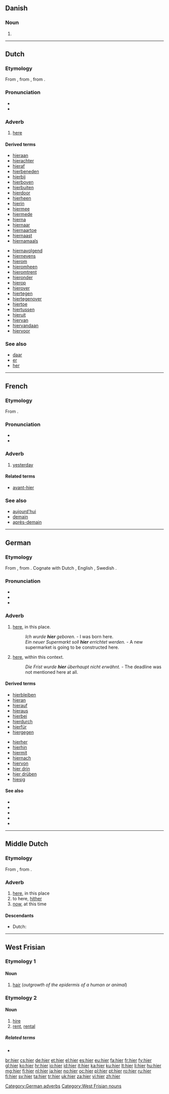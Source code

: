 {{also|Hier}}
==Danish==

===Noun===
{{head|da|noun form|g=n}}

# {{form of|plural indefinite|hi|lang=da}}

----

==Dutch==

===Etymology===
From {{etyl|dum|nl}} {{term|hier|lang=dum}}, from {{etyl|odt|nl}} {{term|hier|lang=odt}}, from {{proto|Germanic|hē₂r|lang=nl}}.

===Pronunciation===
* {{audio|Nl-hier.ogg|audio}}
* {{IPA|lang=nl|/ɦiːr/|/ɦiər/}}

===Adverb===
{{head|nl|adverb|cat2=demonstrative adverbs}}

# [[here]]

====Derived terms====
{{top2}}
* [[hieraan]]
* [[hierachter]]
* [[hieraf]]
* [[hierbeneden]]
* [[hierbij]]
* [[hierboven]]
* [[hierbuiten]]
* [[hierdoor]]
* [[hierheen]]
* [[hierin]]
* [[hiermee]]
* [[hiermede]]
* [[hierna]]
* [[hiernaar]]
* [[hiernaartoe]]
* [[hiernaast]]
* [[hiernamaals]]
{{mid2}}
* [[hiernavolgend]]
* [[hiernevens]]
* [[hierom]]
* [[hieromheen]]
* [[hieromtrent]]
* [[hieronder]]
* [[hierop]]
* [[hierover]]
* [[hiertegen]]
* [[hiertegenover]]
* [[hiertoe]]
* [[hiertussen]]
* [[hieruit]]
* [[hiervan]]
* [[hiervandaan]]
* [[hiervoor]]
{{bottom}}

===See also===
* [[daar]]
* [[er#Dutch|er]]
* [[her#Dutch|her]]

----

==French==

===Etymology===
From {{etyl|la|fr}} {{term|lang=la|heri}}.

===Pronunciation===
* {{IPA|lang=fr|/(i).jɛʁ/}}
* {{audio|Fr-hier.ogg|audio}}

===Adverb===
{{fr-adv}}

# [[yesterday]]

====Related terms====
* [[avant-hier]]

===See also===
* [[aujourd'hui]]
* [[demain]]
* [[après-demain]]

----

==German==

===Etymology===
From {{etyl|goh|de}} {{term|hiar|lang=goh}}, from {{proto|Germanic|hē₂r|lang=de}}. Cognate with Dutch {{term|hier|lang=nl}}, English {{term|here|lang=en}}, Swedish {{term|här|lang=sv}}.

===Pronunciation===
* {{audio|De-at-hier.ogg|audio (Austria)}}
* {{IPA|/hiːɐ/|lang=de}}
* {{rhymes|iːɐ̯|lang=de}}

===Adverb===
{{de-adv}}

# {{context|location}} [[here]], in this place. 
#: ''Ich wurde '''hier''' geboren.'' - I was born here.
#: ''Ein neuer Supermarkt soll '''hier''' errichtet werden.'' - A new supermarket is going to be constructed here.
# {{context|abstract}} [[here]], within this context.
#: ''Die Frist wurde '''hier''' überhaupt nicht erwähnt.'' - The deadline was not mentioned here at all.

====Derived terms====
{{top2}}
* [[hierbleiben]]
* [[hieran]]
* [[hierauf]]
* [[hieraus]]
* [[hierbei]]
* [[hierdurch]]
* [[hierfür]]
* [[hiergegen]]
{{mid2}}
* [[hierher]]
* [[hierhin]]
* [[hiermit]]
* [[hiernach]]
* [[hiervon]]
* [[hier drin]]
* [[hier drüben]]
* [[hiesig]]
{{bottom}}

====See also====
* {{l|de|da}} 
* {{l|de|dort}} 
* {{l|de|her}} 
* {{l|de|hier und dort}} 
* {{l|de|hier und jetzt}} 

[[Category:German adverbs]]

----

==Middle Dutch==

===Etymology===
From {{etyl|odt|dum}} {{term|hier|lang=odt}}, from {{proto|Germanic|hē₂r|lang=dum}}.

===Adverb===
{{dum-adv|cat2=demonstrative adverbs}}

# [[here]], in this place
# to here, [[hither]]
# [[now]], at this time

====Descendants====
* Dutch: {{l|nl|hier}}

----

==West Frisian==

===Etymology 1===

====Noun====
{{head|fy|noun|g=n}}

# [[hair]] (''outgrowth of the epidermis of a human or animal'')

===Etymology 2===

====Noun====
{{head|fy|noun}}

# [[hire]]
# [[rent]], [[rental]]

=====Related terms=====
* {{l|fy|hiere}}

[[Category:West Frisian nouns]]

[[br:hier]]
[[cs:hier]]
[[de:hier]]
[[et:hier]]
[[el:hier]]
[[es:hier]]
[[eu:hier]]
[[fa:hier]]
[[fr:hier]]
[[fy:hier]]
[[gl:hier]]
[[ko:hier]]
[[hr:hier]]
[[io:hier]]
[[id:hier]]
[[it:hier]]
[[ka:hier]]
[[ku:hier]]
[[lt:hier]]
[[li:hier]]
[[hu:hier]]
[[mg:hier]]
[[fj:hier]]
[[nl:hier]]
[[ja:hier]]
[[no:hier]]
[[oc:hier]]
[[pl:hier]]
[[pt:hier]]
[[ro:hier]]
[[ru:hier]]
[[fi:hier]]
[[sv:hier]]
[[ta:hier]]
[[tr:hier]]
[[uk:hier]]
[[za:hier]]
[[vi:hier]]
[[zh:hier]]